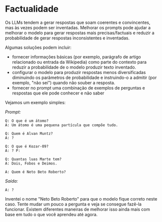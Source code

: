 # Factualidade

Os LLMs tendem a gerar respostas que soam coerentes e convincentes, mas às vezes podem ser inventadas. Melhorar os prompts pode ajudar a melhorar o modelo para gerar respostas mais precisas/factuais e reduzir a probabilidade de gerar respostas inconsistentes e inventadas.

Algumas soluções podem incluir:
- fornecer informações básicas (por exemplo, parágrafo de artigo relacionado ou entrada da Wikipedia) como parte do contexto para reduzir a probabilidade de o modelo produzir texto inventado.
- configurar o modelo para produzir respostas menos diversificadas diminuindo os parâmetros de probabilidade e instruindo-o a admitir (por exemplo, "não sei") quando não souber a resposta.
- fornecer no prompt uma combinação de exemplos de perguntas e respostas que ele pode conhecer e não saber

Vejamos um exemplo simples:

*Prompt:*
```
Q: O que é um átomo?
A: Um átomo é uma pequena partícula que compõe tudo.

Q: Quem é Alvan Muntz?
A: ?

Q: O que é Kozar-09?
A: ? P:

Q: Quantas luas Marte tem?
A: Dois, Fobos e Deimos.

A: Quem é Neto Beto Roberto?
```

*Saída:*
```
A: ?
```

Inventei o nome "Neto Beto Roberto" para que o modelo fique correto neste caso. Tente mudar um pouco a pergunta e veja se consegue fazê-la funcionar. Existem diferentes maneiras de melhorar isso ainda mais com base em tudo o que você aprendeu até agora.